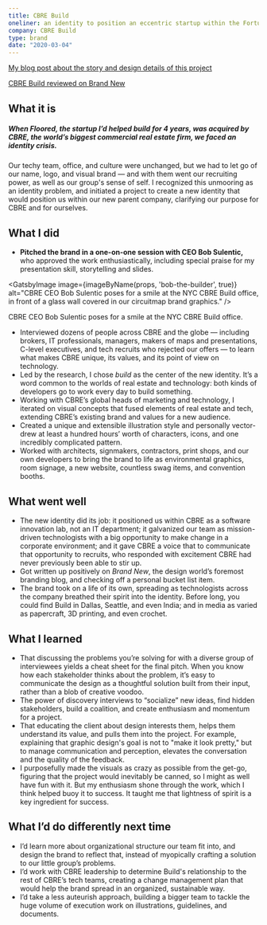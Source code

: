```yaml
---
title: CBRE Build
oneliner: an identity to position an eccentric startup within the Fortune 150 company that acquired it
company: CBRE Build
type: brand
date: "2020-03-04"
---
```




[My blog post about the story and design details of this project](https://medium.com/cbrebuild/how-we-made-cbre-build-part-1-d303f0b5fd6d?source=friends_link&sk=8afab89c487068da9e37e67e4fdb96ba)

[CBRE Build reviewed on Brand New](https://www.underconsideration.com/brandnew/archives/new_logo_and_identity_for_cbre_build_done_in_house.php)

## What it is
##### When Floored, the startup I’d helped build for 4 years, was acquired by CBRE, the world’s biggest commercial real estate firm, we faced an identity crisis. 
Our techy team, office, and culture were unchanged, but we had to let go of our name, logo, and visual brand — and with them went our recruiting power, as well as our group's sense of self. I recognized this unmooring as an identity problem, and initiated a project to create a new identity that would position us within our new parent company, clarifying our purpose for CBRE and for ourselves.

<WidthBleeder>
  <Gallery photos={galleryArray(props, false, ['cover', 'bob-the-builder'])} />
</WidthBleeder>

## What I did
- **Pitched the brand in a one-on-one session with CEO Bob Sulentic,** who approved the work enthusiastically, including special praise for my presentation skill, storytelling and slides.

<GatsbyImage image={imageByName(props, 'bob-the-builder', true)} alt="CBRE CEO Bob Sulentic poses for a smile at the NYC CBRE Build office, in front of a glass wall covered in our circuitmap brand graphics." />
<figcaption>CBRE CEO Bob Sulentic poses for a smile at the NYC CBRE Build office.</figcaption>


- Interviewed dozens of people across CBRE and the globe — including brokers, IT professionals, managers, makers of maps and presentations, C-level executives, and tech recruits who rejected our offers — to learn what makes CBRE unique, its values, and its point of view on technology.
- Led by the research, I chose _build_ as the center of the new identity. It’s a word common to the worlds of real estate and technology: both kinds of developers go to work every day to build something. 
- Working with CBRE’s global heads of marketing and technology, I iterated on visual concepts that fused elements of real estate and tech, extending CBRE’s existing brand and values for a new audience.
- Created a unique and extensible illustration style and personally vector-drew at least a hundred hours’ worth of characters, icons, and one incredibly complicated pattern.
- Worked with architects, signmakers, contractors, print shops, and our own developers to bring the brand to life as environmental graphics, room signage, a new website, countless swag items, and convention booths.
## What went well
- The new identity did its job: it positioned us within CBRE as a software innovation lab, not an IT department; it galvanized our team as mission-driven technologists with a big opportunity to make change in a corporate environment; and it gave CBRE a voice that to communicate that opportunity to recruits, who responded with excitement CBRE had never previously been able to stir up.
- Got written up positively on _Brand New_, the design world’s foremost branding blog, and checking off a personal bucket list item.
- The brand took on a life of its own, spreading as technologists across the company breathed their spirit into the identity. Before long, you could find Build in Dallas, Seattle, and even India; and in media as varied as papercraft, 3D printing, and even crochet.
## What I learned
- That discussing the problems you’re solving for with a diverse group of interviewees yields a cheat sheet for the final pitch. When you know how each stakeholder thinks about the problem, it’s easy to communicate the design as a thoughtful solution built from their input, rather than a blob of creative voodoo.
- The power of discovery interviews to “socialize” new ideas, find hidden stakeholders, build a coalition, and create enthusiasm and momentum for a project.
- That educating the client about design interests them, helps them understand its value, and pulls them into the project. For example, explaining that graphic design's goal is not to "make it look pretty," but to manage communication and perception, elevates the conversation and the quality of the feedback.
- I purposefully made the visuals as crazy as possible from the get-go, figuring that the project would inevitably be canned, so I might as well have fun with it. But my enthusiasm shone through the work, which I think helped buoy it to success. It taught me that lightness of spirit is a key ingredient for success.
## What I’d do differently next time
- I’d learn more about organizational structure our team fit into, and design the brand to reflect that, instead of myopically crafting a solution to our little group’s problems.
- I’d work with CBRE leadership to determine Build's relationship to the rest of CBRE’s tech teams, creating a change management plan that would help the brand spread in an organized, sustainable way. 
- I’d take a less auteurish approach, building a bigger team to tackle the huge volume of execution work on illustrations, guidelines, and documents. 

